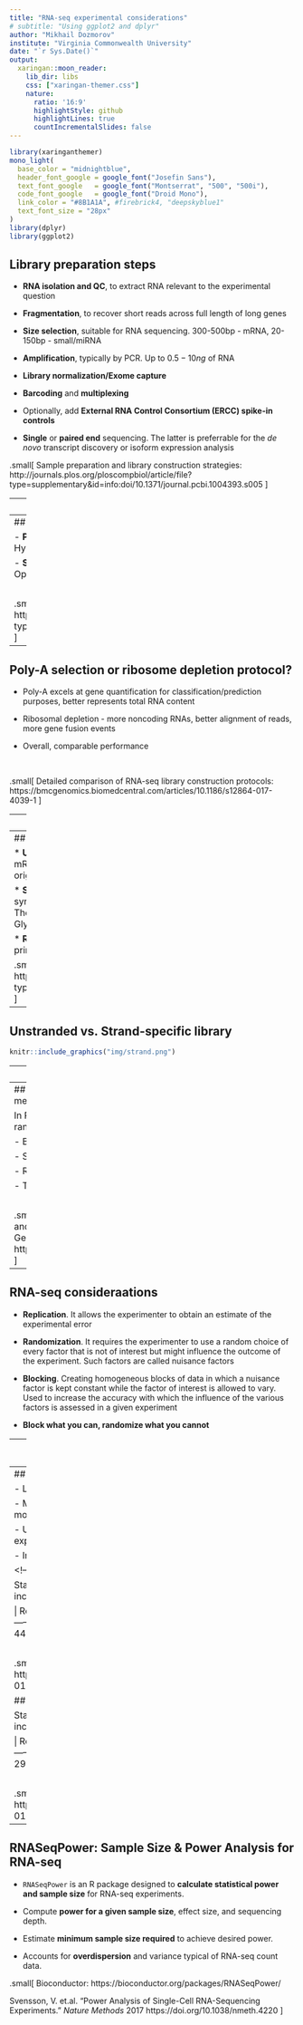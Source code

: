 ```yaml
---
title: "RNA-seq experimental considerations"
# subtitle: "Using ggplot2 and dplyr"
author: "Mikhail Dozmorov"
institute: "Virginia Commonwealth University"
date: "`r Sys.Date()`"
output:
  xaringan::moon_reader:
    lib_dir: libs
    css: ["xaringan-themer.css"]
    nature:
      ratio: '16:9'
      highlightStyle: github
      highlightLines: true
      countIncrementalSlides: false
---
```


```r
library(xaringanthemer)
mono_light(
  base_color = "midnightblue",
  header_font_google = google_font("Josefin Sans"),
  text_font_google   = google_font("Montserrat", "500", "500i"),
  code_font_google   = google_font("Droid Mono"),
  link_color = "#8B1A1A", #firebrick4, "deepskyblue1"
  text_font_size = "28px"
)
library(dplyr)
library(ggplot2)
```

<!-- HTML style block -->
<style>
.large { font-size: 130%; }
.small { font-size: 70%; }
.tiny { font-size: 40%; }
</style>

## Library preparation steps

- **RNA isolation and QC**, to extract RNA relevant to the experimental question

- **Fragmentation**, to recover short reads across full length of long genes

- **Size selection**, suitable for RNA sequencing. 300-500bp - mRNA, 20-150bp - small/miRNA

- **Amplification**, typically by PCR. Up to $0.5-10ng$ of RNA

- **Library normalization/Exome capture**

- **Barcoding** and **multiplexing**

- Optionally, add **External RNA Control Consortium (ERCC) spike-in controls**

- **Single** or **paired end** sequencing. The latter is preferrable for the _de novo_ transcript discovery or isoform expression analysis

.small[  Sample preparation and library construction strategies: http://journals.plos.org/ploscompbiol/article/file?type=supplementary&id=info:doi/10.1371/journal.pcbi.1004393.s005 ]

---
## RNA isolation

**Ribosomal RNA (rRNA) depletion**

- $0.1-1\mu g$ original total RNA (One cell contains ~10 picogram of total RNA)

- rRNAs constitute over 90 % of total RNA in the cell, leaving the 1–2 % comprising messenger RNA (mRNA) that we are normally interested in (One cell contains ~0.1 picogram mRNA)

- Enriches for mRNA + long noncoding RNA. 

- Hybridization to bead-bound rRNA probes

---
## RNA isolation

- **Poly(A) selection (for eukaryotes only)**
    - Enrich for mRNA.
    - Hybridization to oligo-dT beads


- **Small RNA extraction**
    - Specific kits required to retain small RNAs
    - Optionally, size-selection by gel

&nbsp;

.small[  Description of RNA-seq library enrichment strategies: http://journals.plos.org/ploscompbiol/article/file?type=supplementary&id=info:doi/10.1371/journal.pcbi.1004393.s006 ]

---
## Poly-A selection or ribosome depletion protocol?

- Poly-A excels at gene quantification for classification/prediction purposes, better represents total RNA content

- Ribosomal depletion - more noncoding RNAs, better alignment of reads, more gene fusion events

- Overall, comparable performance

&nbsp;

.small[  Detailed comparison of RNA-seq library construction protocols: https://bmcgenomics.biomedcentral.com/articles/10.1186/s12864-017-4039-1 ]

---
## RNA quality

Agilent 2100 bioanalyzer. RIN - RNA integrity number (should be >7)

```r
knitr::include_graphics("img/agilent.png")
```

---
## Unstranded vs. Strand-Specific Libraries

* **Unstranded**
  * Random hexamer priming to reverse-transcribe mRNA.
  * Cannot distinguish which DNA strand the transcript originated from.

* **Strand-specific**
  * **dUTP method:** During second-strand cDNA synthesis, dTTP is replaced with **dUTP (deoxyuridine triphosphate)**.
  * The strand containing dUTP is selectively degraded by Uracil-DNA Glycosylase (UDG).
  
  * **RT-qPCR (Reverse Transcription quantitative PCR):** Uses tagged primers during reverse transcription to capture strand orientation.

.small[  Strand-related settings for RNA-seq tools: http://journals.plos.org/ploscompbiol/article/file?type=supplementary&id=info:doi/10.1371/journal.pcbi.1004393.s007 ]

---
## Unstranded vs. Strand-specific library

```r
knitr::include_graphics("img/strand.png")
```

<!--
## External RNA Control Consortium (ERCC) spike-in controls

- A set of RNA standards for RNA-seq
    - 92 polyadenylated transcripts that mimic natural eukaryotic mRNAs
    - Designed to have a wide range of lengths (250–2,000 nucleotides) and GC-contents (5–51%) and can be spiked into RNA samples before library preparation at various concentrations (106-fold range)

- ERCC spike-in controls can be used for normalization in the context of a global expression shift
    - Count the number of cells in each sample
    - Add the ERCC spike-in sequences to each sample in proportion to the number of cells
    - Normalize read counts based on cyclic loess robust local regression on the spike-in counts

.small[  Baker, S.C. et al. The external RNA controls consortium: a progress report. Nat. Methods 2, 731–734 (2005).

Jiang, L. et al. Synthetic spike-in standards for RNA-seq experiments. Genome Res. 21, 1543–1551 (2011).

Loven, J. et al. Revisiting global gene expression analysis. Cell 151, 476–482
(2012).
-->

---
class: center,middle

# Experimental design

---
## Sources of variability in RNA-seq measures

In RNA-seq, we have multiple levels of randomness:

- Biological variability in samples

- Stochasticity of RNA content

- Randomness of fragments being sequenced

- Technical variability

&nbsp;

.small[   Auer, P.,RW Doerge. "Statistical Design and Analysis of RNA Sequencing Data." Genetics, 2010 https://doi.org/10.1534/genetics.110.114983 ]

---
## RNA-seq consideraations

- **Replication**. It allows the experimenter to obtain an estimate of the experimental error

- **Randomization**. It requires the experimenter to use a random choice of every factor that is not of interest but might influence the outcome of the experiment. Such factors are called nuisance factors

- **Blocking**. Creating homogeneous blocks of data in which a nuisance factor is kept constant while the factor of interest is allowed to vary. Used to increase the accuracy with which the influence of the various factors is assessed in a given experiment

- **Block what you can, randomize what you cannot**

---
## Experimental design: Multiplexing balances technical variability

```r
knitr::include_graphics("img/rna-seq_design.jpg")
```

---
## Sequencing length/depth

- Longer reads improve mappability and transcript quantification

- More transcripts will be detected and their quantification will be more precise as the sample is sequenced to a deeper level

- Up to 100 million reads is needed to precisely quantify low expressed transcripts. 

- In reality, 20-30 million reads is OK for human genome.

<!--
## Power: effect size

Statistical power to detect differential expression increases with increased effect size, sequencing depth and number of replicates

| Replicates per group                 | 3    | 5    | 10    |
|--------------------------------------|------|------|-------|
| **Effect size (fold change)**            |      |      |       |
| 1.25                                 | 17 % | 25 % | 44 %  |
| 1.5                                  | 43 % | 64 % | 91 %  |
| 2                                    | 87 % | 98 % | 100 % |

&nbsp;

.small[  Source: http://genomebiology.biomedcentral.com/articles/10.1186/s13059-016-0881-8

## Power: Sequencing depth

Statistical power to detect differential expression increases with increased effect size, sequencing depth and number of replicates

| Replicates per group                 | 3    | 5    | 10    |
|--------------------------------------|------|------|-------|
| **Sequencing depth (millions of reads)** |      |      |       |
| 3                                    | 19 % | 29 % | 52 %  |
| 10                                   | 33 % | 51 % | 80 %  |
| 15                                   | 38 % | 57 % | 85 %  |

&nbsp;

.small[  Source: http://genomebiology.biomedcentral.com/articles/10.1186/s13059-016-0881-8</div>
-->

---
## RNASeqPower: Sample Size & Power Analysis for RNA-seq

- `RNASeqPower` is an R package designed to **calculate statistical power and sample size** for RNA-seq experiments.  

- Compute **power for a given sample size**, effect size, and sequencing depth.  

- Estimate **minimum sample size required** to achieve desired power.  

- Accounts for **overdispersion** and variance typical of RNA-seq count data.  

.small[ Bioconductor: https://bioconductor.org/packages/RNASeqPower/

Svensson, V. et.al. "Power Analysis of Single-Cell RNA-Sequencing Experiments." _Nature Methods_ 2017 https://doi.org/10.1038/nmeth.4220 ]
